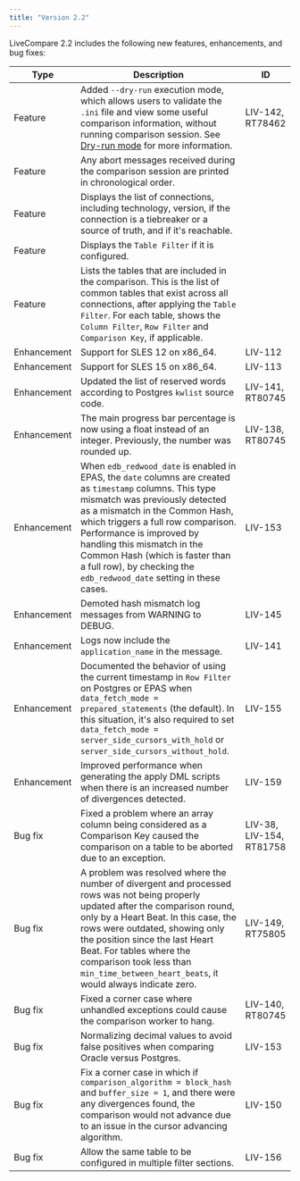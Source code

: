 ```yaml
---
title: "Version 2.2"
---
```


LiveCompare 2.2 includes the following new features, enhancements, and bug fixes:

| Type           | Description                                                                                                                                                                            | ID |
| -------------- | -------------------------------------------------------------------------------------------------------------------------------------------------------------------------------------- | -- |
|Feature        | Added `--dry-run` execution mode, which allows users to validate the `.ini` file and view some useful comparison information, without running comparison session. See [Dry-run mode](../command_line_usage/#dry-run-mode) for more information. | LIV-142, RT78462 |
| Feature        | Any abort messages received during the comparison session are printed in chronological order. | |
| Feature        | Displays the list of connections, including technology, version, if the connection is a tiebreaker or a source of truth, and if it's reachable. | |
| Feature        | Displays the `Table Filter` if it is configured. | |
| Feature        | Lists the tables that are included in the comparison. This is the list of common tables that exist across all connections, after applying the `Table Filter`. For each table, shows the `Column Filter`, `Row Filter` and `Comparison Key`, if applicable. | |
| Enhancement    | Support for SLES 12 on x86_64. | LIV-112 |
| Enhancement    | Support for SLES 15 on x86_64. | LIV-113 |
| Enhancement    | Updated the list of reserved words according to Postgres `kwlist` source code. | LIV-141, RT80745 |
| Enhancement    | The main progress bar percentage is now using a float instead of an integer. Previously, the number was rounded up. | LIV-138, RT80745 |
| Enhancement    | When `edb_redwood_date` is enabled in EPAS, the `date` columns are created as `timestamp` columns. This type mismatch was previously detected as a mismatch in the Common Hash, which triggers a full row comparison. Performance is improved by handling this mismatch in the Common Hash (which is faster than a full row), by checking the `edb_redwood_date` setting in these cases. | LIV-153 |
| Enhancement    | Demoted hash mismatch log messages from WARNING to DEBUG. | LIV-145 |
| Enhancement    | Logs now include the `application_name` in the message. | LIV-141 |
| Enhancement    | Documented the behavior of using the current timestamp in `Row Filter` on Postgres or EPAS when `data_fetch_mode = prepared_statements` (the default). In this situation, it's also required to set `data_fetch_mode = server_side_cursors_with_hold` or `server_side_cursors_without_hold`. | LIV-155 |
| Enhancement    | Improved performance when generating the apply DML scripts when there is an increased number of divergences detected. | LIV-159 |
| Bug fix        | Fixed a problem where an array column being considered as a Comparison Key caused the comparison on a table to be aborted due to an exception. | LIV-38, LIV-154, RT81758 |
| Bug fix        | A problem was resolved where the number of divergent and processed rows was not being properly updated after the comparison round, only by a Heart Beat. In this case, the rows were outdated, showing only the position since the last Heart Beat. For tables where the comparison took less than `min_time_between_heart_beats`, it would always indicate zero. | LIV-149, RT75805 |
| Bug fix        | Fixed a corner case where unhandled exceptions could cause the comparison worker to hang. | LIV-140, RT80745 |
| Bug fix        | Normalizing decimal values to avoid false positives when comparing Oracle versus Postgres. | LIV-153 |
| Bug fix        | Fix a corner case in which if `comparison_algorithm = block_hash` and `buffer_size = 1`, and there were any divergences found, the comparison would not advance due to an issue in the cursor advancing algorithm. | LIV-150 |
| Bug fix        | Allow the same table to be configured in multiple filter sections. | LIV-156 |
